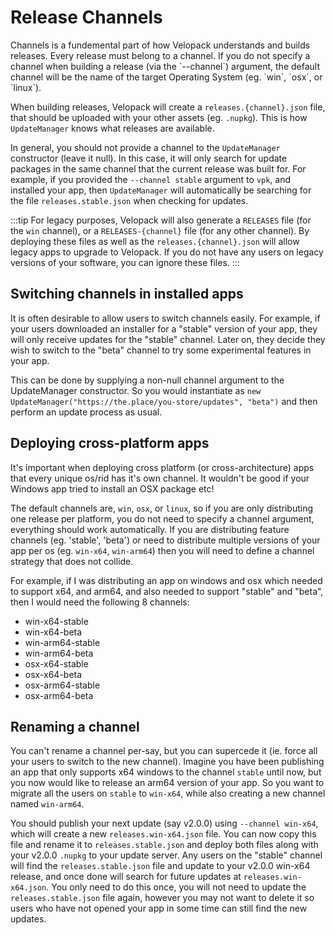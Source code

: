 # Release Channels
<AppliesTo all />
Channels is a fundemental part of how Velopack understands and builds releases. Every release must belong to a channel. If you do not specify a channel when building a release (via the `--channel`) argument, the default channel will be the name of the target Operating System (eg. `win`, `osx`, or `linux`). 

When building releases, Velopack will create a `releases.{channel}.json` file, that should be uploaded with your other assets (eg. `.nupkg`). This is how `UpdateManager` knows what releases are available.

In general, you should not provide a channel to the `UpdateManager` constructor (leave it null). In this case, it will only search for update packages in the same channel that the current release was built for. For example, if you provided the `--channel stable` argument to `vpk`, and installed your app, then `UpdateManager` will automatically be searching for the file `releases.stable.json` when checking for updates.

:::tip
For legacy purposes, Velopack will also generate a `RELEASES` file (for the `win` channel), or a `RELEASES-{channel}` file (for any other channel). By deploying these files as well as the `releases.{channel}.json` will allow legacy apps to upgrade to Velopack. If you do not have any users on legacy versions of your software, you can ignore these files.
:::

## Switching channels in installed apps
It is often desirable to allow users to switch channels easily. For example, if your users downloaded an installer for a "stable" version of your app, they will only receive updates for the "stable" channel. Later on, they decide they wish to switch to the "beta" channel to try some experimental features in your app. 

This can be done by supplying a non-null channel argument to the UpdateManager constructor. So you would instantiate as `new UpdateManager("https://the.place/you-store/updates", "beta")` and then perform an update process as usual.

## Deploying cross-platform apps

It's important when deploying cross platform (or cross-architecture) apps that every unique os/rid has it's own channel. It wouldn't be good if your Windows app tried to install an OSX package etc!

The default channels are, `win`, `osx`, or `linux`, so if you are only distributing one release per platform, you do not need to specify a channel argument, everything should work automatically. If you are distributing feature channels (eg. 'stable', 'beta') or need to distribute multiple versions of your app per os (eg. `win-x64`, `win-arm64`) then you will need to define a channel strategy that does not collide. 

For example, if I was distributing an app on windows and osx which needed to support x64, and arm64, and also needed to support "stable" and "beta", then I would need the following 8 channels:
- win-x64-stable
- win-x64-beta
- win-arm64-stable
- win-arm64-beta
- osx-x64-stable
- osx-x64-beta
- osx-arm64-stable
- osx-arm64-beta

## Renaming a channel
You can't rename a channel per-say, but you can supercede it (ie. force all your users to switch to the new channel). Imagine you have been publishing an app that only supports x64 windows to the channel `stable` until now, but you now would like to release an arm64 version of your app. So you want to migrate all the users on `stable` to `win-x64`, while also creating a new channel named `win-arm64`. 

You should publish your next update (say v2.0.0) using `--channel win-x64`, which will create a new `releases.win-x64.json` file. You can now copy this file and rename it to `releases.stable.json` and deploy both files along with your v2.0.0 `.nupkg` to your update server. Any users on the "stable" channel will find the `releases.stable.json` file and update to your v2.0.0 win-x64 release, and once done will search for future updates at `releases.win-x64.json`. You only need to do this once, you will not need to update the `releases.stable.json` file again, however you may not want to delete it so users who have not opened your app in some time can still find the new updates.